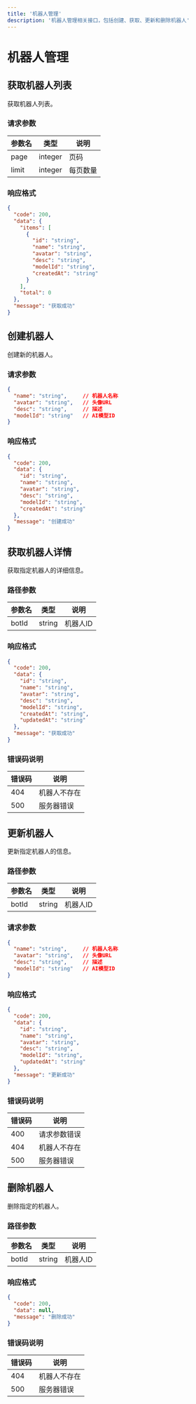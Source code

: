 ```yaml
---
title: '机器人管理'
description: '机器人管理相关接口，包括创建、获取、更新和删除机器人'
---
```


# 机器人管理

## 获取机器人列表

<ParamField path="/bot" method="GET">
获取机器人列表。

### 请求参数

| 参数名 | 类型    | 说明     |
|--------|---------|----------|
| page   | integer | 页码     |
| limit  | integer | 每页数量 |

### 响应格式

```json
{
  "code": 200,
  "data": {
    "items": [
      {
        "id": "string",
        "name": "string",
        "avatar": "string",
        "desc": "string",
        "modelId": "string",
        "createdAt": "string"
      }
    ],
    "total": 0
  },
  "message": "获取成功"
}
```
</ParamField>

## 创建机器人

<ParamField path="/bot" method="POST">
创建新的机器人。

### 请求参数

```json
{
  "name": "string",     // 机器人名称
  "avatar": "string",   // 头像URL
  "desc": "string",     // 描述
  "modelId": "string"   // AI模型ID
}
```

### 响应格式

```json
{
  "code": 200,
  "data": {
    "id": "string",
    "name": "string",
    "avatar": "string",
    "desc": "string",
    "modelId": "string",
    "createdAt": "string"
  },
  "message": "创建成功"
}
```
</ParamField>

## 获取机器人详情

<ParamField path="/bot/{botId}" method="GET">
获取指定机器人的详细信息。

### 路径参数

| 参数名 | 类型   | 说明      |
|--------|--------|-----------|
| botId  | string | 机器人ID  |

### 响应格式

```json
{
  "code": 200,
  "data": {
    "id": "string",
    "name": "string",
    "avatar": "string",
    "desc": "string",
    "modelId": "string",
    "createdAt": "string",
    "updatedAt": "string"
  },
  "message": "获取成功"
}
```

### 错误码说明

| 错误码 | 说明 |
|--------|------|
| 404    | 机器人不存在 |
| 500    | 服务器错误 |
</ParamField>

## 更新机器人

<ParamField path="/bot/{botId}" method="PUT">
更新指定机器人的信息。

### 路径参数

| 参数名 | 类型   | 说明      |
|--------|--------|-----------|
| botId  | string | 机器人ID  |

### 请求参数

```json
{
  "name": "string",     // 机器人名称
  "avatar": "string",   // 头像URL
  "desc": "string",     // 描述
  "modelId": "string"   // AI模型ID
}
```

### 响应格式

```json
{
  "code": 200,
  "data": {
    "id": "string",
    "name": "string",
    "avatar": "string",
    "desc": "string",
    "modelId": "string",
    "updatedAt": "string"
  },
  "message": "更新成功"
}
```

### 错误码说明

| 错误码 | 说明 |
|--------|------|
| 400    | 请求参数错误 |
| 404    | 机器人不存在 |
| 500    | 服务器错误 |
</ParamField>

## 删除机器人

<ParamField path="/bot/{botId}" method="DELETE">
删除指定的机器人。

### 路径参数

| 参数名 | 类型   | 说明      |
|--------|--------|-----------|
| botId  | string | 机器人ID  |

### 响应格式

```json
{
  "code": 200,
  "data": null,
  "message": "删除成功"
}
```

### 错误码说明

| 错误码 | 说明 |
|--------|------|
| 404    | 机器人不存在 |
| 500    | 服务器错误 |
</ParamField>
